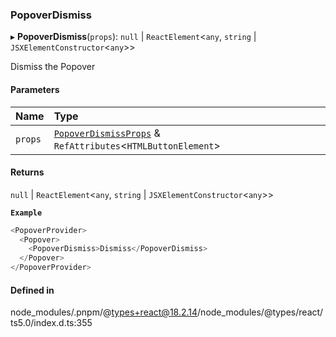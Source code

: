 ### PopoverDismiss

▸ **PopoverDismiss**(`props`): `null` \| `ReactElement`\<`any`, `string` \| `JSXElementConstructor`\<`any`\>\>

Dismiss the Popover

#### Parameters

| Name    | Type                                                                                                |
| :------ | :-------------------------------------------------------------------------------------------------- |
| `props` | [`PopoverDismissProps`](interfaces/PopoverDismissProps.md) & `RefAttributes`\<`HTMLButtonElement`\> |

#### Returns

`null` \| `ReactElement`\<`any`, `string` \| `JSXElementConstructor`\<`any`\>\>

**`Example`**

```ts
<PopoverProvider>
  <Popover>
    <PopoverDismiss>Dismiss</PopoverDismiss>
  </Popover>
</PopoverProvider>
```

#### Defined in

node_modules/.pnpm/@types+react@18.2.14/node_modules/@types/react/ts5.0/index.d.ts:355
